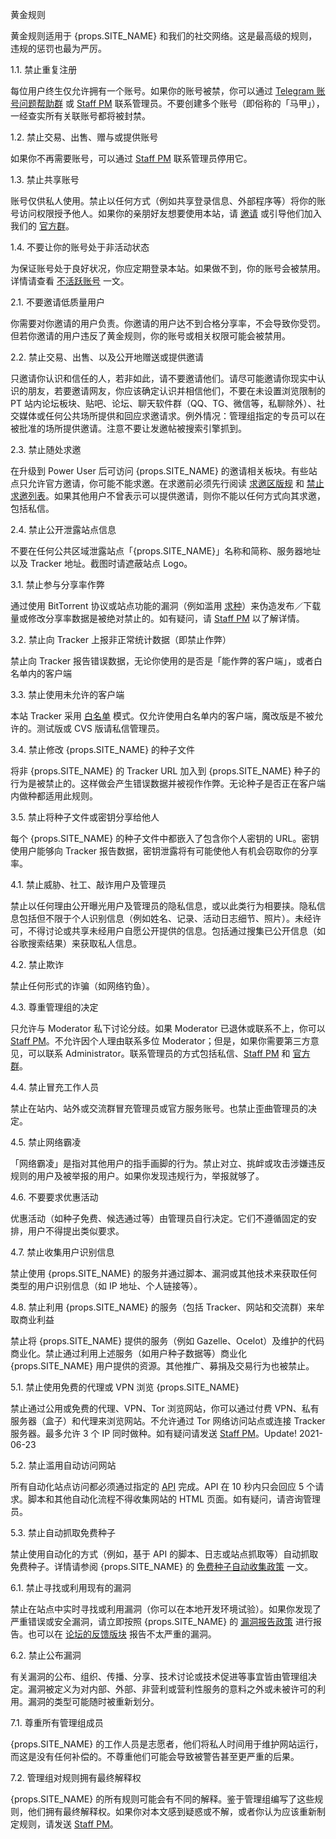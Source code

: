 <Heading1 id="content">黄金规则</Heading1>

黄金规则适用于 {props.SITE_NAME} 和我们的社交网络。这是最高级的规则，违规的惩罚也最为严厉。

<Heading2 id="1.1">1.1. 禁止重复注册</Heading2>

每位用户终生仅允许拥有一个账号。如果你的账号被禁，你可以通过 <a href={props.TG_DISBALE_CHANNEL}>Telegram 账号问题帮助群</a> 或 [Staff PM](/staffpm.php) 联系管理员。不要创建多个账号（即俗称的「马甲」），一经查实所有关联账号都将被封禁。

<Heading2 id="1.2">1.2. 禁止交易、出售、赠与或提供账号</Heading2>

如果你不再需要账号，可以通过 [Staff PM](staffpm.php) 联系管理员停用它。

<Heading2 id="1.3">1.3. 禁止共享账号</Heading2>

账号仅供私人使用。禁止以任何方式（例如共享登录信息、外部程序等）将你的账号访问权限授予他人。如果你的亲朋好友想要使用本站，请 [邀请](wiki.php?action=article&name=invite) 或引导他们加入我们的 <a href="forums.php?action=viewthread&threadid=945">官方群</a>。

<Heading2 id="1.4">1.4. 不要让你的账号处于非活动状态</Heading2>

为保证账号处于良好状况，你应定期登录本站。如果做不到，你的账号会被禁用。详情请查看 [不活跃账号](/wiki.php?action=article&id=11) 一文。

<Heading2 id="2.1">2.1. 不要邀请低质量用户</Heading2>

你需要对你邀请的用户负责。你邀请的用户达不到合格分享率，不会导致你受罚。但若你邀请的用户违反了黄金规则，你的账号或相关权限可能会被禁用。

<Heading2 id="2.2">2.2. 禁止交易、出售、以及公开地赠送或提供邀请</Heading2>

只邀请你认识和信任的人，若非如此，请不要邀请他们。请尽可能邀请你现实中认识的朋友，若要邀请网友，你应该确定认识并相信他们，不要在未设置浏览限制的 PT 站内论坛板块、贴吧、论坛、聊天软件群（QQ、TG、微信等，私聊除外）、社交媒体或任何公共场所提供和回应求邀请求。例外情况：管理组指定的专员可以在被批准的场所提供邀请。注意不要让发邀帖被搜索引擎抓到。

<Heading2 id="2.3">2.3. 禁止随处求邀</Heading2>

在升级到 Power User 后可访问 {props.SITE_NAME} 的邀请相关板块。有些站点只允许官方邀请，你可能不能求邀。在求邀前必须先行阅读 [求邀区版规](forums.php?action=viewthread&threadid=15) 和 [禁止求邀列表](rules.php?p=invite)。如果其他用户不曾表示可以提供邀请，则你不能以任何方式向其求邀，包括私信。

<Heading2 id="2.4">2.4. 禁止公开泄露站点信息</Heading2>

不要在任何公共区域泄露站点「{props.SITE_NAME}」名称和简称、服务器地址以及 Tracker 地址。截图时请遮蔽站点 Logo。

<Heading2 id="3.1">3.1. 禁止参与分享率作弊</Heading2>

通过使用 BitTorrent 协议或站点功能的漏洞（例如滥用 [求种](rules.php?p=requests)）来伪造发布／下载量或修改分享率数据是被绝对禁止的。如有疑问，请 [Staff PM](staffpm.php) 以了解详情。

<Heading2 id="3.2">3.2. 禁止向 Tracker 上报非正常统计数据（即禁止作弊）</Heading2>

禁止向 Tracker 报告错误数据，无论你使用的是否是「能作弊的客户端」，或者白名单内的客户端

<Heading2 id="3.3">3.3. 禁止使用未允许的客户端</Heading2>

本站 Tracker 采用 [白名单](rules.php?p=clients) 模式。仅允许使用白名单内的客户端，魔改版是不被允许的。测试版或 CVS 版请私信管理员。

<Heading2 id="3.4">3.4. 禁止修改 {props.SITE_NAME} 的种子文件</Heading2>

将非 {props.SITE_NAME} 的 Tracker URL 加入到 {props.SITE_NAME} 种子的行为是被禁止的。这样做会产生错误数据并被视作作弊。无论种子是否正在客户端内做种都适用此规则。

<Heading2 id="3.5">3.5. 禁止将种子文件或密钥分享给他人</Heading2>

每个 {props.SITE_NAME} 的种子文件中都嵌入了包含你个人密钥的 URL。密钥使用户能够向 Tracker 报告数据，密钥泄露将有可能使他人有机会窃取你的分享率。

<Heading2 id="4.1">4.1. 禁止威胁、社工、敲诈用户及管理员</Heading2>

禁止以任何理由公开曝光用户及管理员的隐私信息，或以此类行为相要挟。隐私信息包括但不限于个人识别信息（例如姓名、记录、活动日志细节、照片）。未经许可，不得讨论或共享未经用户自愿公开提供的信息。包括通过搜集已公开信息（如谷歌搜索结果）来获取私人信息。

<Heading2 id="4.2">4.2. 禁止欺诈</Heading2>

禁止任何形式的诈骗（如网络钓鱼）。

<Heading2 id="4.3">4.3. 尊重管理组的决定</Heading2>

只允许与 Moderator 私下讨论分歧。如果 Moderator 已退休或联系不上，你可以 [Staff PM](staffpm.php)。不允许因个人理由联系多位 Moderator；但是，如果你需要第三方意见，可以联系 Administrator。联系管理员的方式包括私信、[Staff PM](staffpm.php) 和 <a href="forums.php?action=viewthread&threadid=945">官方群</a>。

<Heading2 id="4.4">4.4. 禁止冒充工作人员</Heading2>

禁止在站内、站外或交流群冒充管理员或官方服务账号。也禁止歪曲管理员的决定。

<Heading2 id="4.5">4.5. 禁止网络霸凌</Heading2>

「网络霸凌」是指对其他用户的指手画脚的行为。禁止对立、挑衅或攻击涉嫌违反规则的用户及被举报的用户。如果你发现违规行为，举报就够了。

<Heading2 id="4.6">4.6. 不要要求优惠活动</Heading2>

优惠活动（如种子免费、候选通过等）由管理员自行决定。它们不遵循固定的安排，用户不得提出类似要求。

<Heading2 id="4.7">4.7. 禁止收集用户识别信息</Heading2>

禁止使用 {props.SITE_NAME} 的服务并通过脚本、漏洞或其他技术来获取任何类型的用户识别信息（如 IP 地址、个人链接等）。

<Heading2 id="4.8">4.8. 禁止利用 {props.SITE_NAME} 的服务（包括 Tracker、网站和交流群）来牟取商业利益</Heading2>

禁止将 {props.SITE_NAME} 提供的服务（例如 Gazelle、Ocelot）及维护的代码商业化。禁止通过利用上述服务（如用户种子数据等）商业化 {props.SITE_NAME} 用户提供的资源。其他推广、募捐及交易行为也被禁止。

<Heading2 id="5.1">5.1. 禁止使用免费的代理或 VPN 浏览 {props.SITE_NAME}</Heading2>

禁止通过公用或免费的代理、VPN、Tor 浏览网站，你可以通过付费 VPN、私有服务器（盒子）和代理来浏览网站。不允许通过 Tor 网络访问站点或连接 Tracker 服务器。最多允许 3 个 IP 同时做种。如有疑问请发送 [Staff PM](staffpm.php)。<Important italic>Update! 2021-06-23</Important>

<Heading2 id="5.2">5.2. 禁止滥用自动访问网站</Heading2>

所有自动化站点访问都必须通过指定的 [API](https://github.com/WhatCD/Gazelle/wiki/JSON-API-Documentation) 完成。API 在 10 秒内只会回应 5 个请求。脚本和其他自动化流程不得收集网站的 HTML 页面。如有疑问，请咨询管理员。

<Heading2 id="5.3">5.3. 禁止自动抓取免费种子</Heading2>

禁止使用自动化的方式（例如，基于 API 的脚本、日志或站点抓取等）自动抓取免费种子。详情请参阅 {props.SITE_NAME} 的 [免费种子自动收集政策](wiki.php?action=article&id=63) 一文。

<Heading2 id="6.1">6.1. 禁止寻找或利用现有的漏洞</Heading2>

禁止在站点中实时寻找或利用漏洞（你可以在本地开发环境试验）。如果你发现了严重错误或安全漏洞，请立即按照 {props.SITE_NAME} 的 [漏洞报告政策](wiki.php?action=article&id=64) 进行报告。也可以在 [论坛的反馈版块](forums.php?action=viewforum&forumid=16) 报告不太严重的漏洞。

<Heading2 id="6.2">6.2. 禁止公布漏洞</Heading2>

有关漏洞的公布、组织、传播、分享、技术讨论或技术促进等事宜皆由管理组决定。漏洞被定义为对内部、外部、非营利或营利性服务的意料之外或未被许可的利用。漏洞的类型可能随时被重新划分。

<Heading2 id="7.1">7.1. 尊重所有管理组成员</Heading2>

{props.SITE_NAME} 的工作人员是志愿者，他们将私人时间用于维护网站运行，而这是没有任何补偿的。不尊重他们可能会导致被警告甚至更严重的后果。

<Heading2 id="7.2">7.2. 管理组对规则拥有最终解释权</Heading2>

{props.SITE_NAME} 的所有规则可能会有不同的解释。鉴于管理组编写了这些规则，他们拥有最终解释权。如果你对本文感到疑惑或不解，或者你认为应该重新制定规则，请发送 [Staff PM](staffpm.php)。
